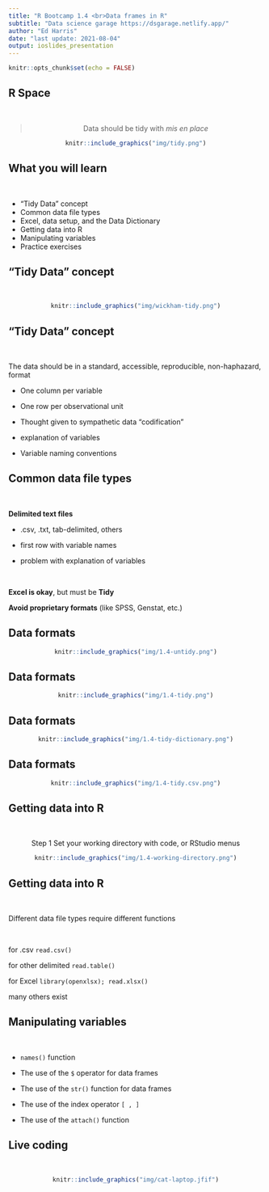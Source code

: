 ```yaml
---
title: "R Bootcamp 1.4 <br>Data frames in R"
subtitle: "Data science garage https://dsgarage.netlify.app/"
author: "Ed Harris"
date: "last update: 2021-08-04"
output: ioslides_presentation
---
```


```r
knitr::opts_chunk$set(echo = FALSE)
```

## R Space

&nbsp;

<center>

> Data should be tidy with *mis en place*

```r
knitr::include_graphics("img/tidy.png")
```

</center>

## What you will learn

&nbsp;

- "Tidy Data" concept
- Common data file types
- Excel, data setup, and the Data Dictionary
- Getting data into R
- Manipulating variables
- Practice exercises


## "Tidy Data" concept

&nbsp;

<center>

```r
knitr::include_graphics("img/wickham-tidy.png")
```

</center>

## "Tidy Data" concept

&nbsp;

The data should be in a standard, accessible, reproducible, non-haphazard, format

- One column per variable

- One row per observational unit

- Thought given to sympathetic data "codification"

- explanation of variables

- Variable naming conventions


## Common data file types

&nbsp;

**Delimited text files**

- .csv, .txt, tab-delimited, others

- first row with variable names

- problem with explanation of variables

&nbsp;

**Excel is okay**, but must be **Tidy**

**Avoid proprietary formats** (like SPSS, Genstat, etc.)


##  Data formats

<center>

```r
knitr::include_graphics("img/1.4-untidy.png")
```

</center>


##  Data formats

<center>

```r
knitr::include_graphics("img/1.4-tidy.png")
```

</center>


##  Data formats

<center>

```r
knitr::include_graphics("img/1.4-tidy-dictionary.png")
```

</center>


##  Data formats

<center>

```r
knitr::include_graphics("img/1.4-tidy.csv.png")
```

</center>


##  Getting data into R

&nbsp;

<center>

Step 1 Set your working directory with code, or RStudio menus

```r
knitr::include_graphics("img/1.4-working-directory.png")
```

</center>


##  Getting data into R

&nbsp;

Different data file types require different functions

&nbsp;

for .csv `read.csv()`

for other delimited `read.table()`

for Excel `library(openxlsx); read.xlsx()`

many others exist


## Manipulating variables

&nbsp;

- `names()` function

- The use of the `$` operator for data frames

- The use of the `str()` function for data frames

- The use of the index operator `[ , ]`

- The use of the `attach()` function


## Live coding

&nbsp;

<center>

```r
knitr::include_graphics("img/cat-laptop.jfif")
```

</center>


